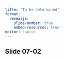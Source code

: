 ```yaml
---
title: "To be determined"
format: 
  revealjs:
    slide-number: true
    embed-resources: true
editor: source
---
```


## Slide 07-02

::: notes

:::


